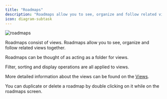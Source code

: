 ```yaml
---
title: "Roadmaps"
description: "Roadmaps allow you to see, organize and follow related views together."
icon: diagram-subtask
---
```


![roadmaps](/images/roadmaps.png)

Roadmaps consist of views. Roadmaps allow you to see, organize and follow related views together.

Roadmaps can be thought of as acting as a folder for views.

Filter, sorting and display operations are all applied to views.

<Info>More detailed information about the views can be found on the [Views](/understanding-roadmaps-and-views/views). </Info>


<Note> You can duplicate or delete a roadmap by double clicking on it while on the roadmaps screen. </Note>